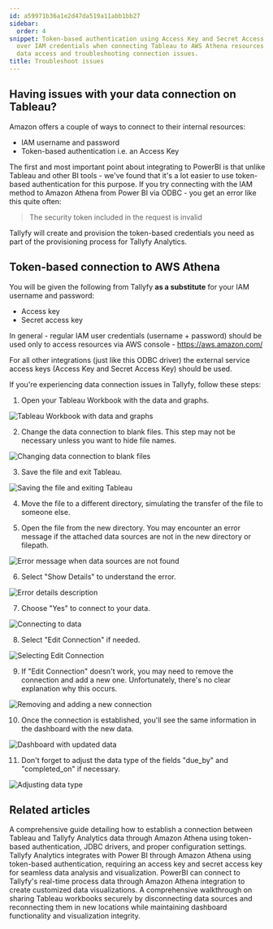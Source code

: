 ```yaml
---
id: a59971b36a1e2d47da519a11abb1bb27
sidebar:
  order: 4
snippet: Token-based authentication using Access Key and Secret Access Key is recommended
  over IAM credentials when connecting Tableau to AWS Athena resources for more reliable
  data access and troubleshooting connection issues.
title: Troubleshoot issues
---
```


## Having issues with your data connection on Tableau?

Amazon offers a couple of ways to connect to their internal resources:

* IAM username and password
* Token-based authentication i.e. an Access Key

The first and most important point about integrating to PowerBI is that unlike Tableau and other BI tools - we've found that it's a lot easier to use token-based authentication for this purpose. If you try connecting with the IAM method to Amazon Athena from Power BI via ODBC - you get an error like this quite often:

> The security token included in the request is invalid

Tallyfy will create and provision the token-based credentials you need as part of the provisioning process for Tallyfy Analytics.

## Token-based connection to AWS Athena

You will be given the following from Tallyfy **as a substitute** for your IAM username and password:

* Access key
* Secret access key

In general - regular IAM user credentials (username + password) should be used only to access resources via AWS console - https://aws.amazon.com/

For all other integrations (just like this ODBC driver) the external service access keys (Access Key and Secret Access Key) should be used.

If you're experiencing data connection issues in Tallyfy, follow these steps:

1. Open your Tableau Workbook with the data and graphs.

![Tableau Workbook with data and graphs](https://screenshots.tallyfy.com/tableau-troubleshooting-1.png)

2. Change the data connection to blank files. This step may not be necessary unless you want to hide file names.

![Changing data connection to blank files](https://screenshots.tallyfy.com/tableau-troubleshooting-2.jpg)

3. Save the file and exit Tableau.

![Saving the file and exiting Tableau](https://screenshots.tallyfy.com/tableau-troubleshooting-3.jpg)

4. Move the file to a different directory, simulating the transfer of the file to someone else.

5. Open the file from the new directory. You may encounter an error message if the attached data sources are not in the new directory or filepath.

![Error message when data sources are not found](https://screenshots.tallyfy.com/tableau-troubleshooting-4.jpg)

6. Select "Show Details" to understand the error.

![Error details description](https://screenshots.tallyfy.com/tableau-troubleshooting-5.jpg)

7. Choose "Yes" to connect to your data.

![Connecting to data](https://screenshots.tallyfy.com/tableau-troubleshooting-6.jpg)

8. Select "Edit Connection" if needed.

![Selecting Edit Connection](https://screenshots.tallyfy.com/tableau-troubleshooting-7.jpg)

9. If "Edit Connection" doesn't work, you may need to remove the connection and add a new one. Unfortunately, there's no clear explanation why this occurs.

![Removing and adding a new connection](https://screenshots.tallyfy.com/tableau-troubleshooting-8.jpg)

10. Once the connection is established, you'll see the same information in the dashboard with the new data.

![Dashboard with updated data](https://screenshots.tallyfy.com/tableau-troubleshooting-9.jpg)

11. Don't forget to adjust the data type of the fields "due_by" and "completed_on" if necessary.

![Adjusting data type](https://screenshots.tallyfy.com/tableau-troubleshooting-10.jpg)


## Related articles
<CardGrid>
<LinkTitleCard header="<b>Tableau > Connect Tableau to Tallyfy</b>" href="/products/pro/integrations/analytics/tableau/how-can-i-connect-tableau-to-my-tallyfy-data/" > A comprehensive guide detailing how to establish a connection between Tableau and Tallyfy Analytics data through Amazon Athena using token-based authentication, JDBC drivers, and proper configuration settings. </LinkTitleCard>
<LinkTitleCard header="<b>Powerbi > Connect PowerBI</b>" href="/products/pro/integrations/analytics/powerbi/how-to-analyze-tallyfy-workflows-with-power-bi/" > Tallyfy Analytics integrates with Power BI through Amazon Athena using token-based authentication, requiring an access key and secret access key for seamless data analysis and visualization. </LinkTitleCard>
<LinkTitleCard header="<b>Analytics > PowerBI</b>" href="/products/pro/integrations/analytics/powerbi/" > PowerBI can connect to Tallyfy's real-time process data through Amazon Athena integration to create customized data visualizations. </LinkTitleCard>
<LinkTitleCard header="<b>Tableau > Share a Tableau workbook</b>" href="/products/pro/integrations/analytics/tableau/share-workbook-without-data/" > A comprehensive walkthrough on sharing Tableau workbooks securely by disconnecting data sources and reconnecting them in new locations while maintaining dashboard functionality and visualization integrity. </LinkTitleCard>
</CardGrid>